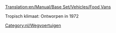 [[Translation:en/Manual/Base Set/Vehicles/Food Vans]]

{{nl/Wegvoertuig|name     = Foster Voedselwagen
  |img      = Foster_Food_Van.png
  |price    = £4.592 (€9.184)  
  |speed    = 30 mph (48 km/h)
  |annual   = £421 (€842)
  |designed = 1935
  |life     = 15
  |capacity = 17 ton voedsel
}}
{{nl/Wegvoertuig|name     = Perry Voedselwagen
  |img      = Perry_Food_Van.png
  |price    = £5.494 (€10.988)  
  |speed    = 55 mph (88 km/h)
  |annual   = £787 (€1.574)
  |designed = 1971
  |life     = 15
  |capacity = 20 ton voedsel
}}
Tropisch klimaat: Ontworpen in 1972

{{nl/Wegvoertuig|name     = Chippy Voedselwagen
  |img      = Chippy_Food_Van.png
  |price    = £5.904 (11.808)  
  |speed    = 70 mph (112 km/h)
  |annual   = £1.125 (€2.250)
  |designed = 2004
  |life     = 15
  |capacity = 22 ton voedsel
}}

[[Category:nl/Wegvoertuigen]]